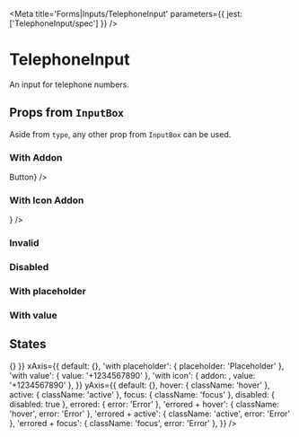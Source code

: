 

<Meta title='Forms|Inputs/TelephoneInput' parameters={{ jest: ['TelephoneInput/spec'] }} />

# TelephoneInput

An input for telephone numbers.

<Preview>
  <Story name='Default'>
    <TelephoneInput />
  </Story>
</Preview>

<Props of={TelephoneInput} />

## Props from <LinkTo kind='Forms|InputBox' story='Default Story'>`InputBox`</LinkTo>

Aside from `type`, any other prop from <LinkTo kind='Forms|InputBox' story='Default Story'>`InputBox`</LinkTo> can be
used.

### With Addon

<Preview>
  <Story name='With Addon'>
    <TelephoneInput addon={<Button small ghost>Button</Button>} />
  </Story>
</Preview>

### With Icon Addon

<Preview>
  <Story name='With Icon Addon'>
    <TelephoneInput addon={<Icon name='send' />} />
  </Story>
</Preview>

### Invalid

<Preview>
  <Story name='Invalid'>
    <TelephoneInput error='Error' />
  </Story>
</Preview>

### Disabled

<Preview>
  <Story name='Disabled'>
    <TelephoneInput disabled />
  </Story>
</Preview>

### With placeholder

<Preview>
  <Story name='With Placeholder'>
    <TelephoneInput placeholder='Placeholder' />
  </Story>
</Preview>

### With value

<Preview>
  <Story name='With Value'>
    <TelephoneInput defaultValue='+1 (213) 724-2528' />
  </Story>
</Preview>

## States

<Story name='States'>
  <PropsVariationSection
    component={TelephoneInput}
    common={{ onChange: () => {} }}
    xAxis={{
      default: {},
      'with placeholder': { placeholder: 'Placeholder' },
      'with value': { value: '+1234567890' },
      'with icon': { addon: <Icon name='mobile' />, value: '+1234567890' },
    }}
    yAxis={{
      default: {},
      hover: { className: 'hover' },
      active: { className: 'active' },
      focus: { className: 'focus' },
      disabled: { disabled: true },
      errored: { error: 'Error' },
      'errored + hover': { className: 'hover', error: 'Error' },
      'errored + active': { className: 'active', error: 'Error' },
      'errored + focus': { className: 'focus', error: 'Error' },
    }}
  />
</Story>
